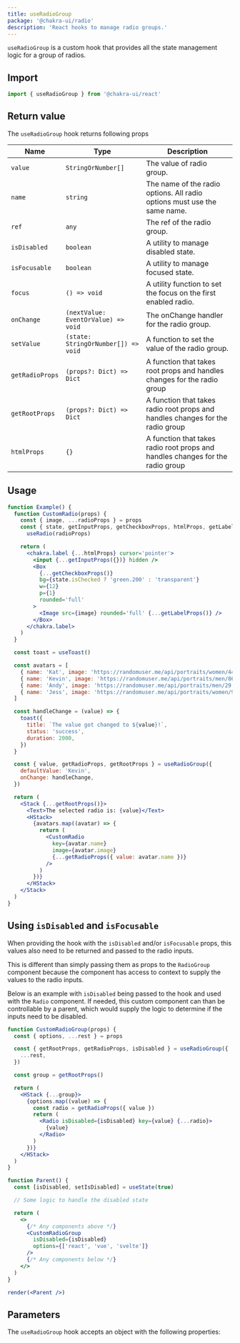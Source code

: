 ```yaml
---
title: useRadioGroup
package: '@chakra-ui/radio'
description: 'React hooks to manage radio groups.'
---
```


`useRadioGroup` is a custom hook that provides all the state management logic
for a group of radios.

## Import

```js
import { useRadioGroup } from '@chakra-ui/react'
```

## Return value

The `useRadioGroup` hook returns following props

| Name            | Type                                | Description                                                                    |
| --------------- | ----------------------------------- | ------------------------------------------------------------------------------ |
| `value`         | `StringOrNumber[]`                  | The value of radio group.                                                      |
| `name`          | `string`                            | The name of the radio options. All radio options must use the same name.       |
| `ref`           | `any`                               | The ref of the radio group.                                                    |
| `isDisabled`    | `boolean`                           | A utility to manage disabled state.                                            |
| `isFocusable`   | `boolean`                           | A utility to manage focused state.                                             |
| `focus`         | `() => void`                        | A utility function to set the focus on the first enabled radio.                |
| `onChange`      | `(nextValue: EventOrValue) => void` | The onChange handler for the radio group.                                      |
| `setValue`      | `(state: StringOrNumber[]) => void` | A function to set the value of the radio group.                                |
| `getRadioProps` | `(props?: Dict) => Dict`            | A function that takes root props and handles changes for the radio group       |
| `getRootProps`  | `(props?: Dict) => Dict`            | A function that takes radio root props and handles changes for the radio group |
| `htmlProps`     | `{}`                                | A function that takes radio root props and handles changes for the radio group |

## Usage

```jsx
function Example() {
  function CustomRadio(props) {
    const { image, ...radioProps } = props
    const { state, getInputProps, getCheckboxProps, htmlProps, getLabelProps } =
      useRadio(radioProps)

    return (
      <chakra.label {...htmlProps} cursor='pointer'>
        <input {...getInputProps({})} hidden />
        <Box
          {...getCheckboxProps()}
          bg={state.isChecked ? 'green.200' : 'transparent'}
          w={12}
          p={1}
          rounded='full'
        >
          <Image src={image} rounded='full' {...getLabelProps()} />
        </Box>
      </chakra.label>
    )
  }

  const toast = useToast()

  const avatars = [
    { name: 'Kat', image: 'https://randomuser.me/api/portraits/women/44.jpg' },
    { name: 'Kevin', image: 'https://randomuser.me/api/portraits/men/86.jpg' },
    { name: 'Andy', image: 'https://randomuser.me/api/portraits/men/29.jpg' },
    { name: 'Jess', image: 'https://randomuser.me/api/portraits/women/95.jpg' },
  ]

  const handleChange = (value) => {
    toast({
      title: `The value got changed to ${value}!`,
      status: 'success',
      duration: 2000,
    })
  }

  const { value, getRadioProps, getRootProps } = useRadioGroup({
    defaultValue: 'Kevin',
    onChange: handleChange,
  })

  return (
    <Stack {...getRootProps()}>
      <Text>The selected radio is: {value}</Text>
      <HStack>
        {avatars.map((avatar) => {
          return (
            <CustomRadio
              key={avatar.name}
              image={avatar.image}
              {...getRadioProps({ value: avatar.name })}
            />
          )
        })}
      </HStack>
    </Stack>
  )
}
```

## Using `isDisabled` and `isFocusable`

When providing the hook with the `isDisabled` and/or `isFocusable` props, this
values also need to be returned and passed to the radio inputs.

This is different than simply passing them as props to the `RadioGroup`
component because the component has access to context to supply the values to
the radio inputs.

Below is an example with `isDisabled` being passed to the hook and used with the
`Radio` component. If needed, this custom component can than be controllable by
a parent, which would supply the logic to determine if the inputs need to be
disabled.

```jsx manual=true
function CustomRadioGroup(props) {
  const { options, ...rest } = props

  const { getRootProps, getRadioProps, isDisabled } = useRadioGroup({
    ...rest,
  })

  const group = getRootProps()

  return (
    <HStack {...group}>
      {options.map((value) => {
        const radio = getRadioProps({ value })
        return (
          <Radio isDisabled={isDisabled} key={value} {...radio}>
            {value}
          </Radio>
        )
      })}
    </HStack>
  )
}

function Parent() {
  const [isDisabled, setIsDisabled] = useState(true)

  // Some logic to handle the disabled state

  return (
    <>
      {/* Any components above */}
      <CustomRadioGroup
        isDisabled={isDisabled}
        options={['react', 'vue', 'svelte']}
      />
      {/* Any components below */}
    </>
  )
}

render(<Parent />)
```

## Parameters

The `useRadioGroup` hook accepts an object with the following properties:

<PropsTable of='useRadioGroup' />
